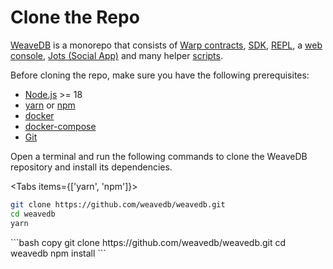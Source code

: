 
# Clone the Repo

[WeaveDB](https://github.com/weavedb/weavedb) is a monorepo that consists of [Warp contracts](https://warp.cc), [SDK](https://github.com/weavedb/weavedb/tree/master/sdk), [REPL](https://github.com/weavedb/weavedb/blob/master/scripts/runNode.js), a [web console](https://github.com/weavedb/weavedb/tree/master/console), [Jots (Social App)](https://github.com/weavedb/weavedb/tree/master/examples/jots) and many helper [scripts](https://github.com/weavedb/weavedb/tree/master/scripts).

Before cloning the repo, make sure you have the following prerequisites:

- [Node.js](https://nodejs.org/en) >= 18
- [yarn](https://classic.yarnpkg.com) or [npm](https://nodejs.org/en)
- [docker](https://docs.docker.com/get-docker)
- [docker-compose](https://docs.docker.com/get-docker)
- [Git](https://git-scm.com/downloads)


Open a terminal and run the following commands to clone the WeaveDB repository and install its dependencies.

<Tabs items={['yarn', 'npm']}>
  <Tab>
  ```bash copy
git clone https://github.com/weavedb/weavedb.git
cd weavedb
yarn
  ```
  </Tab>
  <Tab>
  ```bash copy
git clone https://github.com/weavedb/weavedb.git
cd weavedb
npm install
  ```
  </Tab>
</Tabs>